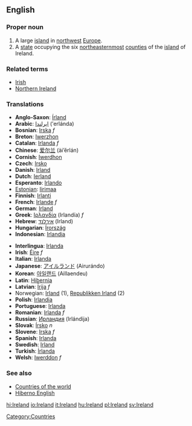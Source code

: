 {{wikipedia}}
==English==
===Proper noun===
# A large [[island]] in [[northwest]] [[Europe]].
# A [[state]] occupying the six [[northeast]]ernmost [[country|counties]] of the [[island]] of Ireland.

===Related terms===
*[[Irish]]
*[[Northern Ireland]]

===Translations===
{{top}}
*'''Anglo-Saxon''': [[Írland]]
*'''Arabic''': [[ايرلندا]] (’erlánda)
*'''Bosnian''': [[Irska]] ''f''
*'''Breton''': [[Iwerzhon]]
*'''Catalan''': [[Irlanda]] ''f''
*'''Chinese''': [[爱尔兰]] (ài’ěrlán)
*'''Cornish''': [[Iwerdhon]]
*'''Czech''': [[Irsko]]
*'''Danish''': [[Irland]]
*'''Dutch''': [[Ierland]]
*'''Esperanto''': [[Irlando]]
*[[Estonian]]: [[Iirimaa]]
*'''Finnish''': [[Irlanti]]
*'''French''': [[Irlande]] ''f''
*'''German''': [[Irland]]
*'''Greek''': [[Ιρλανδία]] (Irlandía) ''f''
*'''Hebrew''': [[אירלנד]] (Irland)
*'''Hungarian''': [[Írország]]
*'''Indonesian''': [[Irlandia]]
{{mid}}
*'''Interlingua''': [[Irlanda]]
*'''Irish''': [[Éire]] ''f''
*'''Italian''': [[Irlanda]]
*'''Japanese''': [[アイルランド]] (Airurándo)
*'''Korean''': [[아일랜드]] (Aillaendeu)
*'''Latin''': [[Hibernia]]
*'''Latvian''': [[Īrija]] ''f''
*Norwegian: [[Irland]] (1), [[Republikken Irland]] (2)
*'''Polish''': [[Irlandia]]
*'''Portuguese''': [[Irlanda]]
*'''Romanian''': [[Irlanda]] ''f''
*'''Russian''': [[Ирландия]] (Irlándija) {{f}}
*'''Slovak''': [[Írsko]] ''n''
*'''Slovene''': [[Irska]] ''f''
*'''Spanish''': [[Irlanda]]
*'''Swedish''': [[Irland]]
*'''Turkish''': [[İrlanda]]
*'''Welsh''': [[Iwerddon]] ''f''
{{bottom}}

===See also===
*[[Countries of the world]]
*[[Hiberno English]]

[[Category:Countries]]

[[hi:Ireland]]
[[io:Ireland]]
[[it:Ireland]]
[[hu:Ireland]]
[[pl:Ireland]]
[[sv:Ireland]]